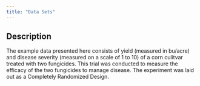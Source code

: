 ```yaml
---
title: "Data Sets"
---
```


## Description

The example data presented here consists of yield (measured in bu/acre) and disease
severity (measured on a scale of 1 to 10) of a corn culitvar treated with two
fungicides. This trial was conducted to measure the efficacy of the two fungicides 
to manage disease. The experiment was laid out as a Completely Randomized Design.